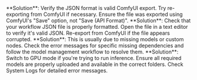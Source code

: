 <Accordion>
  <AccordionItem title="Workflow Won't Load">
    **Solution**: Verify the JSON format is valid ComfyUI export. Try re-exporting from ComfyUI if necessary. Ensure the file was exported using ComfyUI's "Save" option, not "Save (API Format)".
  </AccordionItem>
  
  <AccordionItem title="Import Fails with JSON Error">
    **Solution**: Check that your workflow JSON file is properly formatted. Open the file in a text editor to verify it's valid JSON. Re-export from ComfyUI if the file appears corrupted.
  </AccordionItem>
  
  <AccordionItem title="Workflow Runs Locally but Not in FlowScale">
    **Solution**: This is usually due to missing models or custom nodes. Check the error messages for specific missing dependencies and follow the model management workflow to resolve them.
  </AccordionItem>
  
  <AccordionItem title="Workflow Execution Fails">
    **Solution**: Switch to GPU mode if you're trying to run inference. Ensure all required models are properly uploaded and available in the correct folders. Check System Logs for detailed error messages.
  </AccordionItem>
</Accordion>

